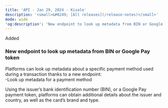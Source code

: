 ```yaml
---
title: 'API - Jan 29, 2024 - Kisale'  
description: '<small>&#8249; [All releases](/release-notes)</small>'  
mode: wide  
'og:description': 'New endpoint to look up metadata from BIN or Google Pay token'  
---
```

  
  <div class="pill pill-green rn-pill">Added</div> 
  
### New endpoint to look up metadata from BIN or Google Pay token  

Platforms can look up metadata about a specific payment method used during a transaction thanks to a new endpoint:   
-Look up metadata for a payment method  

Using the issuer’s bank identification number (BIN), or a Google Pay payment token, platforms can obtain additional details about the issuer and country, as well as the card’s brand and type.